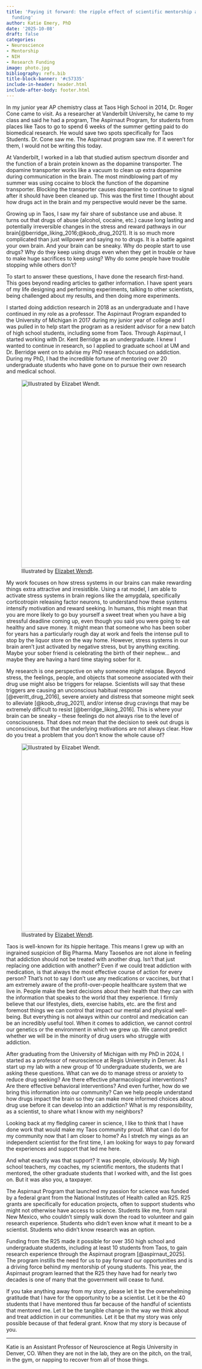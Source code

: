 ```yaml
---
title: 'Paying it forward: the ripple effect of scientific mentorship and federal
  funding'
author: Katie Emery, PhD
date: '2025-10-08'
draft: false
categories:
- Neuroscience
- Mentorship
- NIH
- Research Funding
image: photo.jpg
bibliography: refs.bib
title-block-banner: '#c57335'
include-in-header: header.html
include-after-body: footer.html
---
```



In my junior year AP chemistry class at Taos High School in 2014, Dr. Roger Cone came to visit. As a researcher at Vanderbilt University, he came to my class and said he had a program, The Aspirnaut Program, for students from places like Taos to go to spend 6 weeks of the summer getting paid to do biomedical research. He would save two spots specifically for Taos Students. Dr. Cone saw me. The Aspirnaut program saw me. If it weren't for them, I would not be writing this today.

At Vanderbilt, I worked in a lab that studied autism spectrum disorder and the function of a brain protein known as the dopamine transporter. The dopamine transporter works like a vacuum to clean up extra dopamine during communication in the brain. The most mindblowing part of my summer was using cocaine to block the function of the dopamine transporter. Blocking the transporter causes dopamine to continue to signal after it should have been cleaned up. This was the first time I thought about how drugs act in the brain and my perspective would never be the same.

Growing up in Taos, I saw my fair share of substance use and abuse. It turns out that drugs of abuse (alcohol, cocaine, etc.) cause long lasting and potentially irreversible changes in the stress and reward pathways in our brain[@berridge_liking_2016;@koob_drug_2021]. It is so much more complicated than just willpower and saying no to drugs. It is a battle against your own brain. And your brain can be sneaky. Why do people start to use drugs? Why do they keep using drugs even when they get in trouble or have to make huge sacrifices to keep using? Why do some people have trouble stopping while others don't?

To start to answer these questions, I have done the research first-hand. This goes beyond reading articles to gather information. I have spent years of my life designing and performing experiments, talking to other scientists, being challenged about my results, and then doing more experiments.

I started doing addiction research in 2018 as an undergraduate and I have continued in my role as a professor. The Aspirnaut Program expanded to the University of Michigan in 2017 during my junior year of college and I was pulled in to help start the program as a resident advisor for a new batch of high school students, including some from Taos. Through Aspirnaut, I started working with Dr. Kent Berridge as an undergraduate. I knew I wanted to continue in research, so I applied to graduate school at UM and Dr. Berridge went on to advise my PhD research focused on addiction. During my PhD, I had the incredible fortune of mentoring over 20 undergraduate students who have gone on to pursue their own research and medical school.

::: {.flex-container .align-center}
![Illustrated by <a href="https://www.linkedin.com/in/elizabet-w/">Elizabet Wendt</a>.](EmergyLegacy.png){width=500px}
:::

My work focuses on how stress systems in our brains can make rewarding things extra attractive and irresistible. Using a rat model, I am able to activate stress systems in brain regions like the amygdala, specifically corticotropin releasing factor neurons, to understand how these systems intensify motivation and reward seeking. In humans, this might mean that you are more likely to go buy yourself a sweet treat when you have a big stressful deadline coming up, even though you said you were going to eat healthy and save money. It might mean that someone who has been sober for years has a particularly rough day at work and feels the intense pull to stop by the liquor store on the way home. However, stress systems in our brain aren't just activated by negative stress, but by anything exciting. Maybe your sober friend is celebrating the birth of their nephew… and maybe they are having a hard time staying sober for it.

My research is one perspective on why someone might relapse. Beyond stress, the feelings, people, and objects that someone associated with their drug use might also be triggers for relapse. Scientists will say that these triggers are causing an unconscious habitual response [@everitt_drug_2016], severe anxiety and distress that someone might seek to alleviate [@koob_drug_2021], and/or intense drug cravings that may be extremely difficult to resist [@berridge_liking_2016]. This is where your brain can be sneaky  --  these feelings do not always rise to the level of consciousness. That does not mean that the decision to seek out drugs is unconscious, but that the underlying motivations are not always clear. How do you treat a problem that you don't know the whole cause of?

::: {.flex-container .align-center}
![Illustrated by <a href="https://www.linkedin.com/in/elizabet-w/">Elizabet Wendt</a>.](EmeryStressReward.png){width=500px}
:::

Taos is well-known for its hippie heritage. This means I grew up with an ingrained suspicion of Big Pharma. Many Taoseños are not alone in feeling that addiction should not be treated with another drug. Isn't that just replacing one addiction with another? Even if we could treat addiction with medication, is that always the most effective course of action for every person? That's not to say I don't use any medications or vaccines, but that I am extremely aware of the profit-over-people healthcare system that we live in. People make the best decisions about their health that they can with the information that speaks to the world that they experience. I firmly believe that our lifestyles, diets, exercise habits, etc. are the first and foremost things we can control that impact our mental and physical well-being. But everything is not always within our control and medication can be an incredibly useful tool. When it comes to addiction, we cannot control our genetics or the environment in which we grew up. We cannot predict whether we will be in the minority of drug users who struggle with addiction.

After graduating from the University of Michigan with my PhD in 2024, I started as a professor of neuroscience at Regis University in Denver. As I start up my lab with a new group of 10 undergraduate students, we are asking these questions. What can we do to manage stress or anxiety to reduce drug seeking? Are there effective pharmacological interventions? Are there effective behavioral interventions? And even further, how do we bring this information into our community? Can we help people understand how drugs impact the brain so they can make more informed choices about drug use before it can develop into an addiction? What is my responsibility, as a scientist, to share what I know with my neighbors?

Looking back at my fledgling career in science, I like to think that I have done work that would make my Taos community proud. What can I do for my community now that I am closer to home? As I stretch my wings as an independent scientist for the first time, I am looking for ways to pay forward the experiences and support that led me here.

And what exactly was that support? It was people, obviously. My high school teachers, my coaches, my scientific mentors, the students that I mentored, the other graduate students that I worked with, and the list goes on. But it was also you, a taxpayer.

The Aspirnaut Program that launched my passion for science was funded by a federal grant from the National Institutes of Health called an R25. R25 grants are specifically for education projects, often to support students who might not otherwise have access to science. Students like me, from rural New Mexico, who couldn't simply walk down the road to volunteer and gain research experience. Students who didn't even know what it meant to be a scientist. Students who didn't know research was an option.

Funding from the R25 made it possible for over 350 high school and undergraduate students, including at least 10 students from Taos, to gain research experience through the Aspirnaut program [@aspirnaut_2025]. The program instills the need for us to pay forward our opportunities and is a driving force behind my mentorship of young students. This year, the Aspirnaut program learned that the R25 they have had for nearly two decades is one of many that the government will cease to fund.

If you take anything away from my story, please let it be the overwhelming gratitude that I have for the opportunity to be a scientist. Let it be the 40 students that I have mentored thus far because of the handful of scientists that mentored me. Let it be the tangible change in the way we think about and treat addiction in our communities. Let it be that my story was only possible because of that federal grant. Know that my story is because of you.

<hr>

::: {.callout-warning title="About the author" style="" icon=false}
Katie is an Assistant Professor of Neuroscience at Regis University in Denver, CO. When they are not in the lab, they are on the pitch, on the trail, in the gym, or napping to recover from all of those things.
:::
